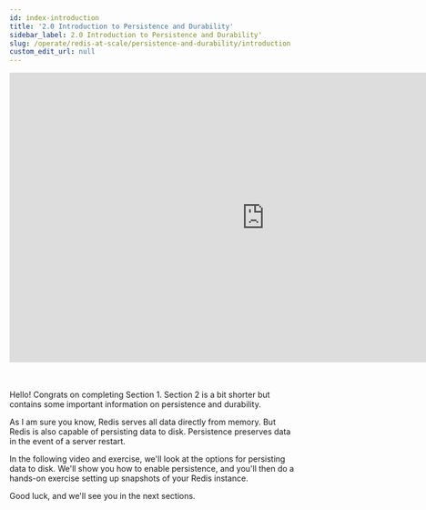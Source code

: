 ```yaml
---
id: index-introduction
title: '2.0 Introduction to Persistence and Durability'
sidebar_label: 2.0 Introduction to Persistence and Durability'
slug: /operate/redis-at-scale/persistence-and-durability/introduction
custom_edit_url: null
---
```



<div align="center">
  <iframe
    width="896"
    height="509"
    src="https://www.youtube.com/embed/FzXp4CkxgzU"
    title="YouTube video player"
    frameborder="0"
    allow="accelerometer; autoplay; clipboard-write; encrypted-media; gyroscope; picture-in-picture"
    allowfullscreen></iframe>
</div>
<br />
<br />
<p>
  Hello! Congrats on completing Section 1. Section 2 is a bit shorter but
  contains some important information on persistence and durability.
</p>

As I am sure you know, Redis serves all data directly from memory. But Redis is also capable of persisting data to disk. Persistence preserves data in the event of a server restart.

In the following video and exercise, we'll look at the options for persisting data to disk. We'll show you how to enable persistence, and you'll then do a hands-on exercise setting up snapshots of your Redis instance.

Good luck, and we'll see you in the next sections.
